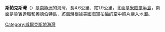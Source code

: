 {{unreferenced|time=2013-10-27T04:59:09+00:00}}
{{coord|66|22|S|110|32|E|display=title}}

'''斯帕克斯灣'''（{{lang-en|Sparkes Bay}}）是[[南極洲|南極洲]]的海灣，長4.6公里、寬1.9公里，北面是[[米歇爾半島|米歇爾半島]]，南面是[[魯賓遜嶺|魯賓遜嶺]]和[[奧德伯特島|奧德伯特島]]，該海灣根據[[美國|美國]]海軍拍攝的空中照片繪入地圖。

{{DEFAULTSORT:Sparkes Bay}}
[[Category:威爾克斯地海灣|Category:威爾克斯地海灣]]


{{WilkesLand-geo-stub}}